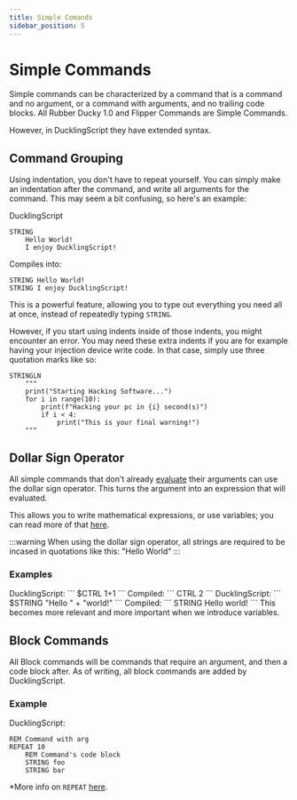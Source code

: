 ```yaml
---
title: Simple Comands
sidebar_position: 5
---
```



# Simple Commands
Simple commands can be characterized by a command that is a command and no argument, or a command with arguments, and no trailing code blocks. All Rubber Ducky 1.0 and Flipper Commands are Simple Commands.

However, in DucklingScript they have extended syntax.

## Command Grouping
Using indentation, you don't have to repeat yourself. You can simply make an indentation after the command, and write all arguments for the command. This may seem a bit confusing, so here's an example:

DucklingScript
```
STRING 
    Hello World!
    I enjoy DucklingScript!
```
Compiles into:
```
STRING Hello World!
STRING I enjoy DucklingScript!
```

This is a powerful feature, allowing you to type out everything you need all at once, instead of repeatedly typing `STRING`.

However, if you start using indents inside of those indents, you might encounter an error. You may need these extra indents if you are for example having your injection device write code. In that case, simply use three quotation marks like so:
```
STRINGLN
    """
    print("Starting Hacking Software...")
    for i in range(10):
        print(f"Hacking your pc in {i} second(s)")
        if i < 4:
            print("This is your final warning!")
    """
```

## Dollar Sign Operator
All simple commands that don't already [evaluate](/docs/expression-eval) their arguments can use the dollar sign operator. This turns the argument into an expression that will evaluated.

This allows you to write mathematical expressions, or use variables; you can read more of that [here](/docs/expression-eval).

:::warning
When using the dollar sign operator, all strings are required to be incased in quotations like this: "Hello World"
:::

### Examples
<Tabs>
  <TabItem value="example1" label="Example 1" default>
    DucklingScript:
    ```
    $CTRL 1+1
    ```
    Compiled:
    ```
    CTRL 2
    ```
  </TabItem>

  <TabItem value="example2" label="Example 2">
    DucklingScript:
    ```
    $STRING "Hello " + "world!"
    ```
    Compiled:
    ```
    STRING Hello world!
    ```
  </TabItem>
</Tabs>
This becomes more relevant and more important when we introduce variables.

## Block Commands
All Block commands will be commands that require an argument, and then a code block after. As of writing, all block commands are added by DucklingScript.

### Example
DucklingScript:
```
REM Command with arg
REPEAT 10
    REM Command's code block
    STRING foo
    STRING bar
```
*More info on `REPEAT` [here](/docs/flow-control#for_loops).